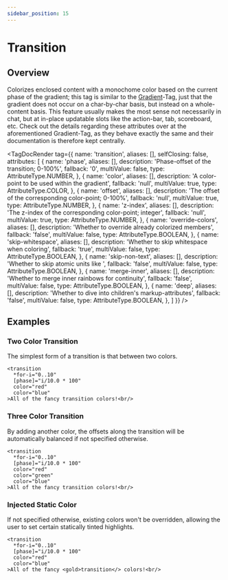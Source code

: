 ```yaml
---
sidebar_position: 15
---
```



# Transition

## Overview

Colorizes enclosed content with a monochome color based on the current phase of the gradient; this tag is similar
to the [Gradient](./gradient)-Tag, just that the gradient does not occur on a char-by-char basis, but instead
on a whole-content basis. This feature usually makes the most sense not necessarily in chat, but at in-place updatable
slots like the action-bar, tab, scoreboard, etc. Check out the details regarding these attributes over at the
aforementioned Gradient-Tag, as they behave exactly the same and their documentation is therefore kept centrally.

<TagDocRender tag={{
  name: 'transition',
  aliases: [],
  selfClosing: false,
  attributes: [
    {
      name: 'phase',
      aliases: [],
      description: 'Phase-offset of the transition; 0-100%',
      fallback: '0',
      multiValue: false,
      type: AttributeType.NUMBER,
    },
    {
      name: 'color',
      aliases: [],
      description: 'A color-point to be used within the gradient',
      fallback: 'null',
      multiValue: true,
      type: AttributeType.COLOR,
    },
    {
      name: 'offset',
      aliases: [],
      description: 'The offset of the corresponding color-point; 0-100%',
      fallback: 'null',
      multiValue: true,
      type: AttributeType.NUMBER,
    },
    {
      name: 'z-index',
      aliases: [],
      description: 'The z-index of the corresponding color-point; integer',
      fallback: 'null',
      multiValue: true,
      type: AttributeType.NUMBER,
    },
    {
      name: 'override-colors',
      aliases: [],
      description: 'Whether to override already colorized members',
      fallback: 'false',
      multiValue: false,
      type: AttributeType.BOOLEAN,
    },
    {
      name: 'skip-whitespace',
      aliases: [],
      description: 'Whether to skip whitespace when coloring',
      fallback: 'true',
      multiValue: false,
      type: AttributeType.BOOLEAN,
    },
    {
      name: 'skip-non-text',
      aliases: [],
      description: 'Whether to skip atomic units like <key/>',
      fallback: 'false',
      multiValue: false,
      type: AttributeType.BOOLEAN,
    },
    {
      name: 'merge-inner',
      aliases: [],
      description: 'Whether to merge inner rainbows for continuity',
      fallback: 'false',
      multiValue: false,
      type: AttributeType.BOOLEAN,
    },
    {
      name: 'deep',
      aliases: [],
      description: 'Whether to dive into children\'s markup-attributes',
      fallback: 'false',
      multiValue: false,
      type: AttributeType.BOOLEAN,
    },
  ]
}} />

## Examples

### Two Color Transition

The simplest form of a transition is that between two colors.

```!component-markup
<transition
  *for-i="0..10"
  [phase]="i/10.0 * 100"
  color="red"
  color="blue"
>All of the fancy transition colors!<br/>
```

### Three Color Transition

By adding another color, the offsets along the transition will be automatically balanced if not specified otherwise.

```!component-markup
<transition
  *for-i="0..10"
  [phase]="i/10.0 * 100"
  color="red"
  color="green"
  color="blue"
>All of the fancy transition colors!<br/>
```

### Injected Static Color

If not specified otherwise, existing colors won't be overridden, allowing the user to set
certain statically tinted highlights.

```!component-markup
<transition
  *for-i="0..10"
  [phase]="i/10.0 * 100"
  color="red"
  color="blue"
>All of the fancy <gold>transition</> colors!<br/>
```